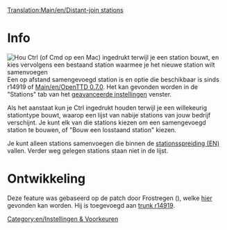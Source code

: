 [[Translation:Main/en/Distant-join stations]]
{{en/-}}
[[Category:en/Instellingen & Voorkeuren]]
= Info =
[[File:en/distant-join.png|thumb|Hou Ctrl (of Cmd op een Mac) ingedrukt terwijl je een station bouwt, en kies vervolgens een bestaand station waarmee je het nieuwe station wilt samenvoegen]]
Een op afstand samengevoegd station is en optie die beschikbaar is sinds r14919 of [[Main/en/OpenTTD 0.7.0]].
Het kan gevonden worden in de "Stations" tab van het [[Main/nl/Geavanceerde instellingen|geavanceerde instellingen]] venster.

Als het aanstaat kun je Ctrl ingedrukt houden terwijl je een willekeurig stationtype bouwt, waarop een lijst van nabije stations van jouw bedrijf verschijnt. Je kunt elk van die stations kiezen om een samengevoegd station te bouwen, of "Bouw een losstaand station" kiezen.

Je kunt alleen stations samenvoegen die binnen de [[Main/en/change station spread|stationsspreiding (EN)]] vallen. Verder weg gelegen stations staan niet in de lijst.

= Ontwikkeling =
Deze feature was gebaseerd op de patch door Frostregen ({{en/Flyspray|2291}}), welke [http://www.tt-forums.net/viewtopic.php?f=33&t=30960 hier] gevonden kan worden.  Hij is toegevoegd aan [http://hg.openttd.org/openttd/trunk.hg/rev/a469f573bfaa trunk r14919].